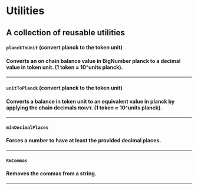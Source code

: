 

# Utilities

## A collection of reusable utilities

<NPM npm={props.npm} />

#### **`planckToUnit`** (convert planck to the token unit)

#### Converts an on chain balance value in BigNumber planck to a decimal value in token unit. (1 token = 10^units planck).

<PlanckToUnit />

---

#### **`unitToPlanck`** (convert planck to the token unit)

#### Converts a balance in token unit to an equivalent value in planck by applying the chain decimals ποιντ. (1 token = 10^units planck).

<UnitToPlanck />

---

#### **`minDecimalPlaces`**

#### Forces a number to have at least the provided decimal places.

<MinDecimalPlaces />

---

#### **`RmCommas`**

#### Removes the commas from a string.

<RmCommas />

---
